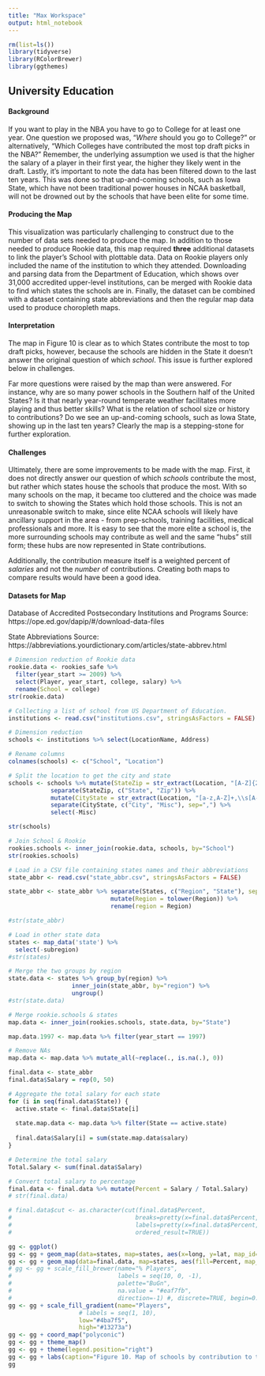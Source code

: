 ```yaml
---
title: "Max Workspace"
output: html_notebook
---
```



```r
rm(list=ls())
library(tidyverse)
library(RColorBrewer)
library(ggthemes)
```

## University Education

#### Background

If you want to play in the NBA you have to go to College for at least one year.  One question we proposed was, "<i>Where</i> should you go to College?" or alternatively, "Which Colleges have contributed the most top draft picks in the NBA?"  Remember, the underlying assumption we used is that the higher the salary of a player in their first year, the higher they likely went in the draft.  Lastly, it's important to note the data has been filtered down to the last ten years.  This was done so that up-and-coming schools, such as Iowa State, which have not been traditional power houses in NCAA basketball, will not be drowned out by the schools that have been elite for some time.

#### Producing the Map

This visualization was particularly challenging to construct due to the number of data sets needed to produce the map.  In addition to those needed to produce Rookie data, this map required **three** additional datasets to link the player's School with plottable data.  Data on Rookie players only included the name of the institution to which they attended.  Downloading and parsing data from the Department of Education, which shows over 31,000 accredited upper-level institutions, can be merged with Rookie data to find which states the schools are in.  Finally, the dataset can be combined with a dataset containing state abbreviations and then the regular map data used to produce choropleth maps.

#### Interpretation

The map in Figure 10 is clear as to which States contribute the most to top draft picks, however, because the schools are hidden in the State it doesn't answer the original question of which *school*.  This issue is further explored below in challenges.  

Far more questions were raised by the map than were answered.  For instance, why are so many power schools in the Southern half of the United States?  Is it that nearly year-round temperate weather facilitates more playing and thus better skills?  What is the relation of school size or history to contributions?  Do we see an up-and-coming schools, such as Iowa State, showing up in the last ten years?  Clearly the map is a stepping-stone for further exploration.  

#### Challenges

Ultimately, there are some improvements to be made with the map.  First, it does not directly answer our question of which *schools* contribute the most, but rather which states house the schools that produce the most.  With so many schools on the map, it became too cluttered and the choice was made to switch to showing the States which hold those schools.  This is not an unreasonable switch to make, since elite NCAA schools will likely have ancillary support in the area - from prep-schools, training facilities, medical professionals and more.  It is easy to see that the more elite a school is, the more surrounding schools may contribute as well and the same "hubs" still form; these hubs are now represented in State contributions.

Additionally, the contribution measure itself is a weighted percent of *salaries* and not the *number* of contributions.  Creating both maps to compare results would have been a good idea.

#### Datasets for Map
Database of Accredited Postsecondary Institutions and Programs
Source: https://ope.ed.gov/dapip/#/download-data-files

State Abbreviations
Source:  https://abbreviations.yourdictionary.com/articles/state-abbrev.html


```r
# Dimension reduction of Rookie data
rookie.data <- rookies_safe %>% 
  filter(year_start >= 2009) %>%
  select(Player, year_start, college, salary) %>%
  rename(School = college)
str(rookie.data)
```


```r
# Collecting a list of school from US Department of Education.
institutions <- read.csv("institutions.csv", stringsAsFactors = FALSE)

# Dimension reduction
schools <- institutions %>% select(LocationName, Address)

# Rename columns
colnames(schools) <- c("School", "Location")

# Split the location to get the city and state
schools <- schools %>% mutate(StateZip = str_extract(Location, "[A-Z]{2}\\s\\d{5}")) %>%
            separate(StateZip, c("State", "Zip")) %>%
            mutate(CityState = str_extract(Location, "[a-z,A-Z]+,\\s[A-Z]{2}")) %>%
            separate(CityState, c("City", "Misc"), sep=",") %>%
            select(-Misc)

str(schools)

```


```r
# Join School & Rookie
rookies.schools <- inner_join(rookie.data, schools, by="School")
str(rookies.schools)
```


```r
# Load in a CSV file containing states names and their abbreviations
state_abbr <- read.csv("state_abbr.csv", stringsAsFactors = FALSE)

state_abbr <- state_abbr %>% separate(States, c("Region", "State"), sep=" - ") %>%
                             mutate(Region = tolower(Region)) %>%
                             rename(region = Region) 

#str(state_abbr)

# Load in other state data
states <- map_data('state') %>%
  select(-subregion)
#str(states)

# Merge the two groups by region
state.data <- states %>% group_by(region) %>%
                  inner_join(state_abbr, by="region") %>%
                  ungroup()
#str(state.data)

# Merge rookie.schools & states
map.data <- inner_join(rookies.schools, state.data, by="State")

map.data.1997 <- map.data %>% filter(year_start == 1997)
```


```r
# Remove NAs
map.data <- map.data %>% mutate_all(~replace(., is.na(.), 0)) 

final.data <- state_abbr
final.data$Salary = rep(0, 50)

# Aggregate the total salary for each state
for (i in seq(final.data$State)) {
  active.state <- final.data$State[i]
  
  state.map.data <- map.data %>% filter(State == active.state)    
  
  final.data$Salary[i] = sum(state.map.data$salary)
}

# Determine the total salary
Total.Salary <- sum(final.data$Salary)

# Convert total salary to percentage
final.data <- final.data %>% mutate(Percent = Salary / Total.Salary)
# str(final.data)

# final.data$cut <- as.character(cut(final.data$Percent,
#                                   breaks=pretty(x=final.data$Percent, n=10),
#                                   labels=pretty(x=final.data$Percent, n=10)[-1],
#                                   ordered_result=TRUE))

gg <- ggplot()
gg <- gg + geom_map(data=states, map=states, aes(x=long, y=lat, map_id=region), color="white", size=0.15, fill=NA)
gg <- gg + geom_map(data=final.data, map=states, aes(fill=Percent, map_id=region), color="white", size=0.15)
# gg <- gg + scale_fill_brewer(name="% Players",
#                              labels = seq(10, 0, -1),
#                              palette="BuGn",
#                              na.value = "#eaf7fb",
#                              direction=-1) #, discrete=TRUE, begin=0.1, end=0.9
gg <- gg + scale_fill_gradient(name="Players",
                    # labels = seq(1, 10),
                    low="#4ba7f5", 
                    high="#13273a")
gg <- gg + coord_map("polyconic")
gg <- gg + theme_map()
gg <- gg + theme(legend.position="right")
gg <- gg + labs(caption="Figure 10. Map of schools by contribution to top NBA draft picks.")
gg
```

